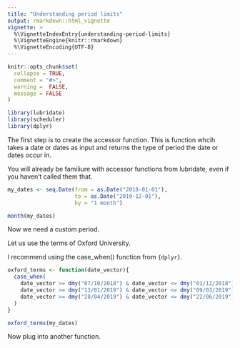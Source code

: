 ```yaml
---
title: "Understanding period limits"
output: rmarkdown::html_vignette
vignette: >
  %\VignetteIndexEntry{understanding-period-limits}
  %\VignetteEngine{knitr::rmarkdown}
  %\VignetteEncoding{UTF-8}
---
```


```r
knitr::opts_chunk$set(
  collapse = TRUE,
  comment = "#>",
  warning =  FALSE,
  message = FALSE
)
```

```r
library(lubridate)
library(scheduler)
library(dplyr)
```

The first step is to create the accessor function. This is function whcih
takes a date or dates as input and returns the type of period the date or dates
occur in.

You will already be familiure with accessor functions from lubridate, even if
you haven't called them that.

```r
my_dates <- seq.Date(from = as.Date("2018-01-01"),
                     to = as.Date("2019-12-01"),
                     by = "1 month")

month(my_dates)
```

Now we need a custom period. 

Let us use the terms of Oxford University.

I recommend using the case_when() function from `{dplyr}`.

```r
oxford_terms <- function(date_vector){
  case_when(
    date_vector >= dmy("07/10/2018") & date_vector <= dmy("01/12/2018") ~ "Michaelmas 2018",
    date_vector >= dmy("13/01/2019") & date_vector <= dmy("09/03/2019") ~ "Hilary 2019",
    date_vector >= dmy("28/04/2019") & date_vector <= dmy("22/06/2019") ~ "Trinity 2019"
  )
}

oxford_terms(my_dates)
```

Now plug into another function.



